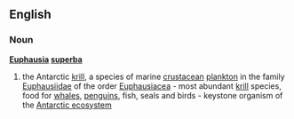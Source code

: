 ==English==

===Noun===
{{wikipedia}}
'''[[Euphausia]] [[superba]]'''

# the Antarctic [[krill]], a species of marine [[crustacean]] [[plankton]] in the family [[Euphausiidae]] of the order [[Euphausiacea]] - most abundant [[krill]] species, food for [[whales]], [[penguins]], fish, seals and birds - keystone organism of the [[Antarctic ecosystem]]